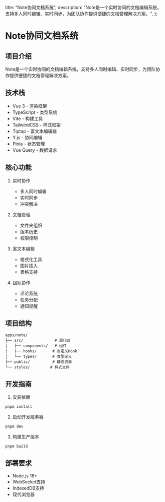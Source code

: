   title: "Note协同文档系统",
  description: "Note是一个实时协同的文档编辑系统，支持多人同时编辑、实时同步，为团队协作提供便捷的文档管理解决方案。",
};

# Note协同文档系统

## 项目介绍
Note是一个实时协同的文档编辑系统，支持多人同时编辑、实时同步，为团队协作提供便捷的文档管理解决方案。

## 技术栈
- Vue 3 - 渲染框架
- TypeScript - 类型系统
- Vite - 构建工具
- TailwindCSS - 样式框架
- Tiptap - 富文本编辑器
- Y.js - 协同编辑
- Pinia - 状态管理
- Vue Query - 数据请求

## 核心功能
1. 实时协作
   - 多人同时编辑
   - 实时同步
   - 冲突解决

2. 文档管理
   - 文件夹组织
   - 版本历史
   - 权限控制

3. 富文本编辑
   - 格式化工具
   - 图片插入
   - 表格支持

4. 团队协作
   - 评论系统
   - 任务分配
   - 通知提醒

## 项目结构
```
apps/note/
├── src/              # 源代码
│   ├── components/   # 组件
│   ├── hooks/       # 自定义Hook
│   └── types/       # 类型定义
├── public/          # 静态资源
└── styles/         # 样式文件
```

## 开发指南
1. 安装依赖
```bash
pnpm install
```

2. 启动开发服务器
```bash
pnpm dev
```

3. 构建生产版本
```bash
pnpm build
```

## 部署要求
- Node.js 18+
- WebSocket支持
- IndexedDB支持
- 现代浏览器
